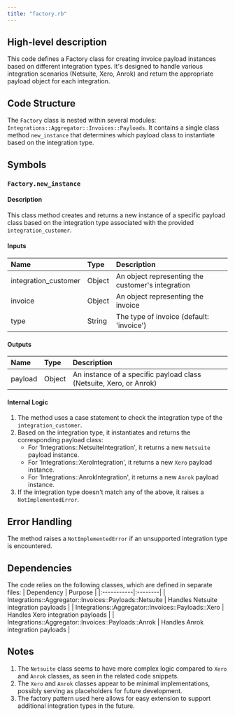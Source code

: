 ```yaml
---
title: "factory.rb"
---
```


## High-level description
This code defines a Factory class for creating invoice payload instances based on different integration types. It's designed to handle various integration scenarios (Netsuite, Xero, Anrok) and return the appropriate payload object for each integration.

## Code Structure
The `Factory` class is nested within several modules: `Integrations::Aggregator::Invoices::Payloads`. It contains a single class method `new_instance` that determines which payload class to instantiate based on the integration type.

## Symbols

### `Factory.new_instance`
#### Description
This class method creates and returns a new instance of a specific payload class based on the integration type associated with the provided `integration_customer`.

#### Inputs
| Name | Type | Description |
|:-----|:-----|:------------|
| integration_customer | Object | An object representing the customer's integration |
| invoice | Object | An object representing the invoice |
| type | String | The type of invoice (default: 'invoice') |

#### Outputs
| Name | Type | Description |
|:-----|:-----|:------------|
| payload | Object | An instance of a specific payload class (Netsuite, Xero, or Anrok) |

#### Internal Logic
1. The method uses a case statement to check the integration type of the `integration_customer`.
2. Based on the integration type, it instantiates and returns the corresponding payload class:
   - For 'Integrations::NetsuiteIntegration', it returns a new `Netsuite` payload instance.
   - For 'Integrations::XeroIntegration', it returns a new `Xero` payload instance.
   - For 'Integrations::AnrokIntegration', it returns a new `Anrok` payload instance.
3. If the integration type doesn't match any of the above, it raises a `NotImplementedError`.

## Error Handling
The method raises a `NotImplementedError` if an unsupported integration type is encountered.

## Dependencies
The code relies on the following classes, which are defined in separate files:
| Dependency | Purpose |
|:-----------|:--------|
| Integrations::Aggregator::Invoices::Payloads::Netsuite | Handles Netsuite integration payloads |
| Integrations::Aggregator::Invoices::Payloads::Xero | Handles Xero integration payloads |
| Integrations::Aggregator::Invoices::Payloads::Anrok | Handles Anrok integration payloads |

## Notes
1. The `Netsuite` class seems to have more complex logic compared to `Xero` and `Anrok` classes, as seen in the related code snippets.
2. The `Xero` and `Anrok` classes appear to be minimal implementations, possibly serving as placeholders for future development.
3. The factory pattern used here allows for easy extension to support additional integration types in the future.